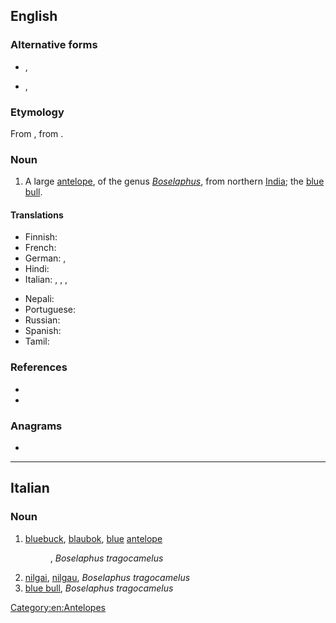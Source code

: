 ==English==
{{wikipedia}}
===Alternative forms===
* {{l|en|nilghau}}, {{l|en|nilgau}}
* {{l|en|nylghau}}, {{l|en|nylgau}}

===Etymology===
From {{etyl|hi|en}} {{m|hi|नीलगाय||nilgai}}, from {{compound|hi|नीला|गाय|t1=blue|t2=cow}}.

===Noun===
{{en-noun|s|nilgai}}

# A large [[antelope]], of the genus ''[[Boselaphus]]'', from northern [[India]]; the [[blue bull]].

====Translations====
{{trans-top|large antelope of northern India}}
* Finnish: {{t|fi|nilgau}}
* French: {{t+|fr|nilgaut|m}}
* German: {{t|de|Nilgau|f}}, {{t|de|Nilgauantilope|f}}
* Hindi: {{t+|hi|नीलगाय|sc=Deva}}
* Italian: {{t|it|nilgau|m}}, {{t|it|antilope azzurra|f}}, {{t|it|nilgai|f}}, {{t|it|nilghais|m}}
{{trans-mid}}
* Nepali: {{t|ne|निलगाई|sc=Deva}}
* Portuguese: {{t|pt|nilgó|m}}
* Russian: {{t+|ru|нильга́у|sc=Cyrl}}
* Spanish: {{t|es|nilgó|m}}
* Tamil: {{t+|ta|நீலான்|sc=Taml}}
{{trans-bottom}}

===References===
*{{R:Lexico|nilgai}}
*{{R:TheFreeDictionary|nilgai}}

===Anagrams===
* {{anagrams|en|a=agiiln|Gilani|ailing}}

[[Category:en:Antelopes]]

----

==Italian==

===Noun===
{{head|it|noun|g=m|invariable}}

# [[bluebuck]],   [[blaubok]], [[blue]] [[antelope]]
#: {{syn|it|antilope azzurra}}, ''Boselaphus tragocamelus''
# [[nilgai]], [[nilgau]], ''Boselaphus tragocamelus''
# [[blue bull]], ''Boselaphus tragocamelus''

{{topics|it|Animals}}
{{topics|it|Antelopes}}
{{topics|it|Mammals}}